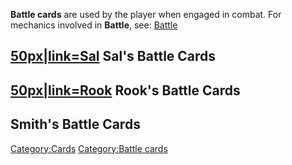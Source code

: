 {{stub}}

'''Battle cards''' are used by the player when engaged in combat. For mechanics involved in '''Battle''', see: [[Battle]]

== [[file:Sal Portrait.png|50px|link=Sal]] Sal's Battle Cards  ==
{{cols|3|
*[[Active Defense]]
*[[Adapt]]
*[[Assault]]
*[[Backstab]]
*[[Barbed Defense]]
*[[Barnacle]]
*[[Battle Scars]]
*[[Bedlam]]
*[[Blade Flash]]
*[[Blade Fury]]
*[[Blademouth Beating]]
*[[Blood Guard]]
*[[Bloodbath]]
*[[Boulder Stance]]
*[[Brazen Attack]]
*[[Breather]]
*[[Burst]]
*[[Carve]]
*[[Chamber]]
*[[Churn]]
*[[Combination]]
*[[Concentrate]]
*[[Cross]]
*[[Crushing Blow]]
*[[Cynotrainer]]
*[[Dagger Storm]]
**Blade Flash
*[[Dagger Throw]]
*[[Deception]]
*[[Deepstance]]
*[[Defensive Surge]]
*[[Discharge]]
*[[Doom]]
*[[Drunken Master]]
*[[Duster]]
*[[Echo Strike]]
*[[Efficient Disposal]]
*[[Elbow Strike]]
*[[Exertion]]
*[[Feint]]
*[[Fight Dirty]]
**Enrage
**Hide
**Mud Tosser
**Scrapper
**Scrounge
**Slash
**Throw Dust
**Trip
*[[Focused Assault]]
*[[Follow Through]]
*[[Footwork]]
*[[Freighter]]
*[[Gash]]
*[[Ghost Strike]]
*[[Haymaker]]
*[[Hemorrhage]]
*[[Hilt Bash]]
*[[Improved Accuracy]]
*[[Inside Fighting]]
*[[Into the Night]]
*[[Kidney Shot]]
*[[Kradeshi Barbstorm]]
*[[Lacerate]]
*[[Leech]]
*[[Muscle Memory]]
*[[Over Extension]]
*[[Psionic Feedback]]
*[[Ravenous]]
*[[Readiness]]
*[[Rebound]]
*[[Reckless Swing]]
*[[Relentless]]
*[[Reversal]]
*[[Rummage]]
*[[Sal's Daggers]]
**Hammer Grip
**Saber Grip
*[[Sal's Bloody Daggers]]
**Gouge
**Vertical Slash
*[[Sal's Combo Daggers]]
**Gut Shot
**Rain of Blades
*[[Scatter]]
*[[Seeker]]
*[[Shadow Mastery]]
*[[Sharpen]]
*[[Shoulder Roll]]
*[[Silent Steel]]
*[[Size Up]]
*[[Slaughter]]
*[[Slice]]
*[[Slippery]]
*[[Sneak Attack]]
*[[Spare Blades]]
**Blade Flash
*[[Specialty]]
*[[Spines]]
*[[Stab]]
*[[Stomp]]
*[[Stringer]]
*[[Survival Reflexes]]
*[[Switch Blade]]
*[[Tackle]]
*[[Target Practice]]
*[[Terrorize]]
*[[Thieves' Instinct]]
*[[Thirst]]
*[[Uppercut]]
*[[Viciousness]]
*[[Vital Strikes]]
*[[Wild Lunge]]
*[[Wind Up]]
*[[Wretched Strike]]
}}

== [[file:Rook Portrait.png|50px|link=Rook]] Rook's Battle Cards ==
{{cols|3|
*[[Accelerant]]
*[[Ammo Pouch]]
**Deep Breath
*[[Amplifier]]
*[[Arc Deflection]]
*[[AutoDog Blaster]]
*[[Backfire]]
*[[Blast]]
*[[Blinders]]
*[[Blowout]]
*[[Boat Anchor]]
*[[Bolster Shot]]
*[[Brain Burn]]
*[[Brain Tick]]
*[[Burner]]
*[[Cataclysm]]
*[[Cauterize]]
*[[Char]]
*[[Charged Barrage]]
*[[Cheap Shot]]
*[[Chimney]]
*[[Clean Open]]
*[[Clear Shot]]
*[[Crackle]]
*[[Crank]]
*[[Current]]
*[[Cyclone]]
*[[Direct Hit]]
*[[Double Time]]
*[[Dynamo Round]]
*[[Ego Rip]]
*[[Fan the Hammer]]
*[[Firestorm]]
*[[Fistful]]
*[[Flow]]
*[[Focused Strike]]
*[[Fully Loaded]]
*[[Gallery]]
*[[Gemini]]
*[[Gun Smoke]]
*[[Gunslinger]]
*[[Hair Trigger]]
*[[Hunker Down]]
*[[Induction]]
*[[Jolt]]
*[[Kick]]
*[[Laser Sight]]
*[[Lifeline]]
*[[Loader]]
*[[Lucky Shot]]
*[[Mantle]]
*[[Melt]]
*[[Muddle]]
*[[Offset]]
*[[Overheater]]
*[[Pistol Whip]]
*[[Posture]]
*[[Psionic Storm]]
**Affliction
*[[Pulse]]
*[[Quick Fire]]
*[[Rat Shot]]
*[[Readied]]
*[[Reserve Round]]
*[[Resonator]]
*[[Ripper]]
*[[Riptide]]
*[[Robo-kick]]
*[[Scanner]]
*[[Scatterphase]]
*[[Scour]]
*[[Sear]]
*[[Searing Bullet]]
*[[Shear]]
*[[Shill Shot]]
*[[Shock Therapy]]
*[[Shovel]]
*[[Spare Battery]]
*[[Spurs]]
*[[Squeeze]]
*[[Striker]]
*[[Sucker Punch]]
*[[Suppressing Fire]]
*[[Surge Coil]]
*[[Take Aim]]
*[[Take Cover]]
*[[Tank]]
*[[Telegraph]]
*[[Tracer Round]]
*[[Tremor]]
*[[Trick Shot]]
*[[Twist]]
*[[Vantage]]
*[[Vent]]
*[[Wave]]
*[[Weak Points]]
*[[Whirl]]
*[[Wildfire]]
*[[Wounding Shot]]
*[[Yote Shot]]
*[[Zero]]
}}

== Smith's Battle Cards ==


[[Category:Cards]]
[[Category:Battle cards]]